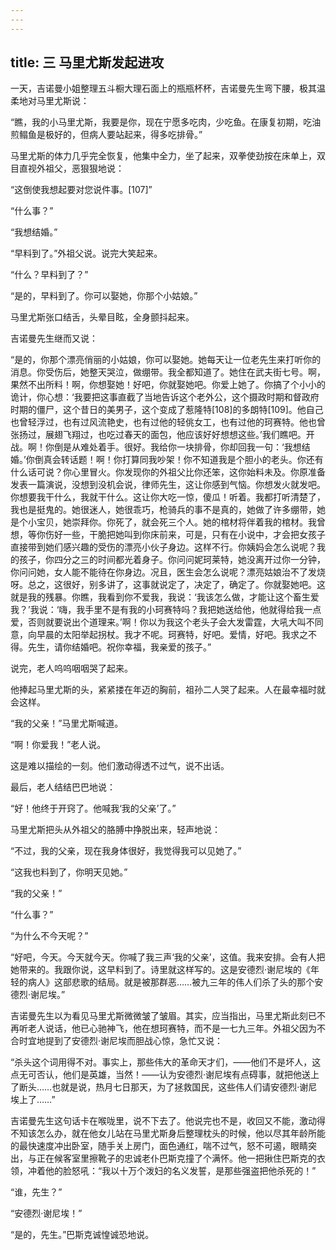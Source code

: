 ```yaml
---
---
---
```

title: 三 马里尤斯发起进攻
---




一天，吉诺曼小姐整理五斗橱大理石面上的瓶瓶杯杯，吉诺曼先生弯下腰，极其温柔地对马里尤斯说：

“瞧，我的小马里尤斯，我要是你，现在宁愿多吃肉，少吃鱼。在康复初期，吃油煎鳎鱼是极好的，但病人要站起来，得多吃排骨。”

马里尤斯的体力几乎完全恢复，他集中全力，坐了起来，双拳使劲按在床单上，双目直视外祖父，恶狠狠地说：

“这倒使我想起要对您说件事。[107]”

“什么事？”

“我想结婚。”

“早料到了。”外祖父说。说完大笑起来。

“什么？早料到了？”

“是的，早料到了。你可以娶她，你那个小姑娘。”

马里尤斯张口结舌，头晕目眩，全身颤抖起来。

吉诺曼先生继而又说：

“是的，你那个漂亮俏丽的小姑娘，你可以娶她。她每天让一位老先生来打听你的消息。你受伤后，她整天哭泣，做绷带。我全都知道了。她住在武夫街七号。啊，果然不出所料！啊，你想娶她！好吧，你就娶她吧。你爱上她了。你搞了个小小的诡计，你心想：‘我要把这事直截了当地告诉这个老外公，这个摄政时期和督政府时期的僵尸，这个昔日的美男子，这个变成了惹隆特[108]的多朗特[109]。他自己也曾轻浮过，也有过风流艳史，也有过他的轻佻女工，也有过他的珂赛特。他也曾张扬过，展翅飞翔过，也吃过春天的面包，他应该好好想想这些。’我们瞧吧。开战。啊！你倒是从难处着手。很好。我给你一块排骨，你却回我一句：‘我想结婚。’你倒真会转话题！啊！你打算同我吵架！你不知道我是个胆小的老头。你还有什么话可说？你心里冒火。你发现你的外祖父比你还笨，这你始料未及。你原准备发表一篇演说，没想到没机会说，律师先生，这让你感到气恼。你想发火就发吧。你想要我干什么，我就干什么。这让你大吃一惊，傻瓜！听着。我都打听清楚了，我也是挺鬼的。她很迷人，她很乖巧，枪骑兵的事不是真的，她做了许多绷带，她是个小宝贝，她崇拜你。你死了，就会死三个人。她的棺材将伴着我的棺材。我曾想，等你伤好一些，干脆把她叫到你床前来，可是，只有在小说中，才会把女孩子直接带到她们感兴趣的受伤的漂亮小伙子身边。这样不行。你姨妈会怎么说呢？我的孩子，你四分之三的时间都光着身子。你问问妮珂莱特，她没离开过你一分钟，你问问她，女人能不能待在你身边。况且，医生会怎么说呢？漂亮姑娘治不了发烧呀。总之，这很好，别多讲了，这事就说定了，决定了，确定了。你就娶她吧。这就是我的残暴。你瞧，我看到你不爱我，我说：‘我该怎么做，才能让这个畜生爱我？’我说：‘嗨，我手里不是有我的小珂赛特吗？我把她送给他，他就得给我一点爱，否则就要说出个道理来。’啊！你以为我这个老头子会大发雷霆，大吼大叫不同意，向早晨的太阳举起拐杖。我才不呢。珂赛特，好吧。爱情，好吧。我求之不得。先生，请你结婚吧。祝你幸福，我亲爱的孩子。”

说完，老人呜呜咽咽哭了起来。

他捧起马里尤斯的头，紧紧搂在年迈的胸前，祖孙二人哭了起来。人在最幸福时就会这样。

“我的父亲！”马里尤斯喊道。

“啊！你爱我！”老人说。

这是难以描绘的一刻。他们激动得透不过气，说不出话。

最后，老人结结巴巴地说：

“好！他终于开窍了。他喊我‘我的父亲’了。”

马里尤斯把头从外祖父的胳膊中挣脱出来，轻声地说：

“不过，我的父亲，现在我身体很好，我觉得我可以见她了。”

“这我也料到了，你明天见她。”

“我的父亲！”

“什么事？”

“为什么不今天呢？”

“好吧，今天。今天就今天。你喊了我三声‘我的父亲’，这值。我来安排。会有人把她带来的。我跟你说，这早料到了。诗里就这样写的。这是安德烈·谢尼埃的《年轻的病人》这部悲歌的结局。就是被那群恶……被九三年的伟人们杀了头的那个安德烈·谢尼埃。”

吉诺曼先生以为看见马里尤斯微微皱了皱眉。其实，应当指出，马里尤斯此刻已不再听老人说话，他已心驰神飞，他在想珂赛特，而不是一七九三年。外祖父因为不合时宜地提到了安德烈·谢尼埃而胆战心惊，急忙又说：

“杀头这个词用得不对。事实上，那些伟大的革命天才们，——他们不是坏人，这点无可否认，他们是英雄，当然！——认为安德烈·谢尼埃有点碍事，就把他送上了断头……也就是说，热月七日那天，为了拯救国民，这些伟人们请安德烈·谢尼埃上了……”

吉诺曼先生这句话卡在喉咙里，说不下去了。他说完也不是，收回又不能，激动得不知该怎么办，就在他女儿站在马里尤斯身后整理枕头的时候，他以尽其年龄所能的最快速度冲出卧室，随手关上房门，面色通红，喘不过气，怒不可遏，眼睛突出，与正在候客室里擦靴子的忠诚老仆巴斯克撞了个满怀。他一把揪住巴斯克的衣领，冲着他的脸怒吼：“我以十万个泼妇的名义发誓，是那些强盗把他杀死的！”

“谁，先生？”

“安德烈·谢尼埃！”

“是的，先生。”巴斯克诚惶诚恐地说。